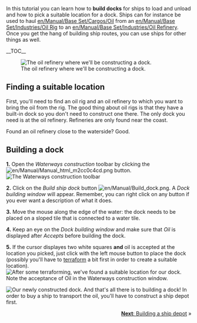 {{en/Manual/Tutorial/Navigation}}

In this tutorial you can learn how to '''build docks''' for ships to load and unload and how to pick a suitable location for a dock. Ships can for instance be used to haul [[en/Manual/Base Set/Cargos/Oil]] from an [[en/Manual/Base Set/Industries/Oil Rig]] to an [[en/Manual/Base Set/Industries/Oil Refinery]]. Once you get the hang of building ship routes, you can use ships for other things as well.

__TOC__

[[File:en/Manual/Dock construction 1.png|left|frame|The oil refinery where we'll be constructing a dock.]]
==Finding a suitable location==
First, you'll need to find an oil rig and an oil refinery to which you want to bring the oil from the rig. The good thing about oil rigs is that they have a built-in dock so you don't need to construct one there. The only dock you need is at the oil refinery. Refineries are only found near the coast.

Found an oil refinery close to the waterside? Good.
<div style="clear:left"></div>

==Building a dock==

'''1.''' Open the ''Waterways construction'' toolbar by clicking the [[File:en/Manual/Manual html m2cc0c4cd.png]] button.
[[File:en/Manual/Dock toolbar.png|frame|none|The Waterways construction toolbar]]

'''2.''' Click on the ''Build ship dock'' button [[File:en/Manual/Build dock.png]]. A ''Dock building window'' will appear. Remember, you can right click on any button if you ever want a description of what it does.

'''3.''' Move the mouse along the edge of the water: the dock needs to be placed on a sloped tile that is connected to a water tile.

'''4.''' Keep an eye on the ''Dock building window'' and make sure that ''Oil'' is displayed after ''Accepts'' before building the dock.

'''5.''' If the cursor displayes two white squares '''and''' oil is accepted at the location you picked, just click with the left mouse button to place the dock (possibly you'll have to [[en/Manual/Landscaping|terraform]] a bit first in order to create a suitable location).
[[File:en/Manual/Dock construction 2.png|frame|none|After some [[en/Manual/Landscaping|terraforming]], we've found a suitable location for our dock. Note the acceptance of Oil in the Waterways construction window.]]


[[File:en/Manual/Dock construction 3.png|frame|right|Our newly constructed dock.]]
And that's all there is to building a dock! In order to buy a ship to transport the oil, you'll have to construct a ship depot first.

<span style="float: right">[[en/Manual/Building ship depots|'''Next''': Building a ship depot]] &raquo;</span>